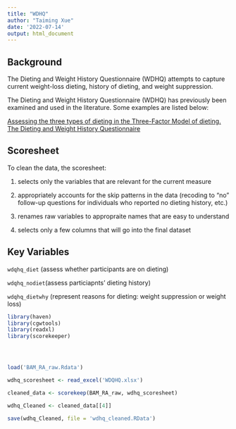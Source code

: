 ---
title: "WDHQ"
author: "Taiming Xue"
date: '2022-07-14'
output: html_document
---

## Background

The Dieting and Weight History Questionnaire (WDHQ) attempts to capture current weight-loss dieting, history of dieting, and weight suppression.

The Dieting and Weight History Questionnaire (WDHQ) has previously been examined and used in the literature. Some examples are listed below:

[Assessing the three types of dieting in the Three-Factor Model of dieting. The Dieting and Weight History Questionnaire](https://pubmed.ncbi.nlm.nih.gov/23220357/)


## Scoresheet

To clean the data, the scoresheet:

1) selects only the variables that are relevant for the current measure

2) appropriately accounts for the skip patterns in the data (recoding to "no" follow-up questions for individuals who reported no dieting history, etc.)

3) renames raw variables to appropraite names that are easy to understand

4) selects only a few columns that will go into the final dataset


## Key Variables

`wdqhq_diet` (assess whether participants are on dieting)

`wdqhq_nodiet`(assess particiapnts' dieting history)

`wdqhq_dietwhy` (represent reasons for dieting: weight suppression or weight loss)


```{r, echo=FALSE}
library(haven)
library(cgwtools)
library(readxl)
library(scorekeeper)




load('BAM_RA_raw.Rdata')

wdhq_scoresheet <- read_excel('WDQHQ.xlsx')

cleaned_data <- scorekeep(BAM_RA_raw, wdhq_scoresheet)

wdhq_Cleaned <- cleaned_data[[4]]

save(wdhq_Cleaned, file = 'wdhq_cleaned.RData')
```
